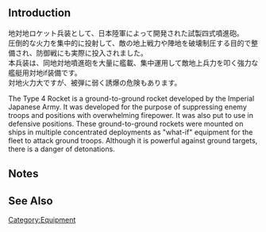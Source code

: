 {{EquipmentInfo}}

==Introduction==
地対地ロケット兵装として、日本陸軍によって開発された試製四式噴進砲。<br>
圧倒的な火力を集中的に投射して、敵の地上戦力や陣地を破壊制圧する目的で整備され、防御戦にも実際に投入されました。<br>
本兵装は、同地対地噴進砲を大量に艦載、集中運用して敵地上兵力を叩く強力な艦艇用対地if装備です。<br>
対地火力大ですが、被弾に弱く誘爆の危険もあります。

The Type 4 Rocket is a ground-to-ground rocket developed by the Imperial Japanese Army. It was developed for the purpose of suppressing enemy troops and positions with overwhelming firepower. It was also put to use in defensive positions. These ground-to-ground rockets were mounted on ships in multiple concentrated deployments as "what-if" equipment for the fleet to attack ground troops. Although it is powerful against ground targets, there is a danger of detonations.

==Notes==


==See Also==
{{Equipmentlist}}
[[Category:Equipment]]